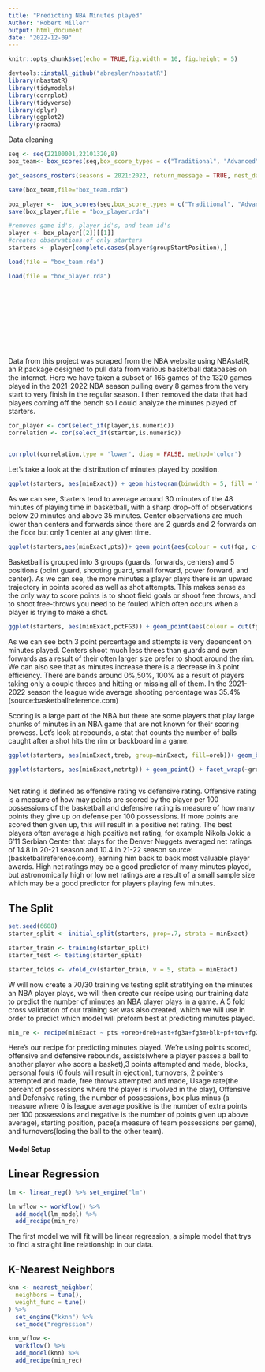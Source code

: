 ```yaml
---
title: "Predicting NBA Minutes played"
Author: "Robert Miller"
output: html_document
date: "2022-12-09"
---
```


```r
knitr::opts_chunk$set(echo = TRUE,fig.width = 10, fig.height = 5)

devtools::install_github("abresler/nbastatR")
library(nbastatR)
library(tidymodels)
library(corrplot)
library(tidyverse)
library(dplyr)
library(ggplot2)
library(pracma)
```
Data cleaning

```r
seq <- seq(22100001,22101320,8)
box_team<- box_scores(seq,box_score_types = c("Traditional", "Advanced"),result_types = "team", join_data = TRUE) 

get_seasons_rosters(seasons = 2021:2022, return_message = TRUE, nest_data = F)

save(box_team,file="box_team.rda")

box_player <-  box_scores(seq,box_score_types = c("Traditional", "Advanced"),result_types = "player", join_data = TRUE)
save(box_player,file = "box_player.rda")

#removes game id's, player id's, and team id's
player <- box_player[[2]][[1]]
#creates observations of only starters
starters <- player[complete.cases(player$groupStartPosition),]

```
```r

load(file = "box_team.rda")

load(file = "box_player.rda")








  
  
```
Data from this project was scraped from the NBA website using NBAstatR, an R package designed to pull data from various basketball databases on the internet. Here we have taken a subset of 165 games of the 1320 games played in the 2021-2022 NBA season pulling every 8 games from the very start to very finish in the regular season. I then removed the data that had players coming off the bench so I could analyze the minutes played of starters.

```r



cor_player <- cor(select_if(player,is.numeric))
correlation <- cor(select_if(starter,is.numeric))


corrplot(correlation,type = 'lower', diag = FALSE, method='color')

```
Let's take a look at the distribution of minutes played by position.
```r
ggplot(starters, aes(minExact)) + geom_histogram(binwidth = 5, fill = "blue", color = "red") + facet_wrap(~groupStartPosition)

```
As we can see, Starters tend to average around 30 minutes of the 48 minutes of playing time in basketball, with a sharp drop-off of observations below 20 minutes and above 35 minutes. Center observations are much lower than centers and forwards since there are 2 guards and 2 forwards on the floor but only 1 center at any given time.

```r
ggplot(starters,aes(minExact,pts))+ geom_point(aes(colour = cut(fga, c(0.0,5, 10,15,20,35))),size = 5) + facet_wrap(~groupStartPosition) 

```
Basketball is grouped into 3 groups (guards, forwards, centers) and 5 positions (point guard, shooting guard, small forward, power forward, and center). As we can see, the more minutes a player plays there is an upward trajectory in points scored as well as shot attempts. This makes sense as the only way to score points is to shoot field goals or shoot free throws, and to shoot free-throws you need to be fouled which often occurs when a player is trying to make a shot.
```r

ggplot(starters, aes(minExact,pctFG3)) + geom_point(aes(colour = cut(fg3a,c(-1,0,2, 4,6,8,10,15))),size = 5) + facet_wrap(~groupStartPosition)


```
As we can see both 3 point percentage and attempts is very dependent on minutes played. Centers shoot much less threes than guards and even forwards as a result of their often larger size prefer to shoot around the rim. We can also see that as minutes increase there is a decrease in 3 point efficiency. There are bands around 0%,50%, 100% as a result of players taking only a couple threes and hitting or missing all of them. In the 2021-2022 season the league wide average shooting percentage was 35.4% (source:basketballreference.com)

Scoring is a large part of the NBA but there are some players that play large chunks of minutes in an NBA game that are not known for their scoring prowess. Let's look at rebounds, a stat that counts the number of balls caught after a shot hits the rim or backboard in a game.

```r
ggplot(starters, aes(minExact,treb, group=minExact, fill=oreb))+ geom_boxplot() + scale_x_discrete(breaks = seq(0,50,5))+facet_wrap(~groupStartPosition)

```

```r

ggplot(starters, aes(minExact,netrtg)) + geom_point() + facet_wrap(~groupStartPosition) 



```

Net rating is defined as offensive rating vs defensive rating. Offensive rating is a measure of how may points are scored by the player per 100 possessions of the basketball and defensive rating is measure of how many points they give up on defense per 100 possessions. If more points are scored then given up, this will result in a positive net rating. The best players often average a high positive net rating, for example Nikola Jokic a 6'11 Serbian Center that plays for the Denver Nuggets averaged net ratings of 14.8 in 20-21 season and 10.4 in 21-22 season source:(basketballreference.com), earning him back to back most valuable player awards. High net ratings may be a good predictor of many minutes played, but astronomically high or low net ratings are a result of a small sample size which may be a good predictor for players playing few minutes.


## The Split
```r
set.seed(6688)
starter_split <- initial_split(starters, prop=.7, strata = minExact) 

starter_train <- training(starter_split)
starter_test <- testing(starter_split)

starter_folds <- vfold_cv(starter_train, v = 5, stata = minExact)

```
W will now create a 70/30 training vs testing split stratifying on the minutes an NBA player plays, we will then create our recipe using our training data to predict the number of minutes an NBA player plays in a game. A 5 fold cross validation of our training set was also created, which we will use in order to predict which model will preform best at predicting minutes played.

```r

min_re <- recipe(minExact ~ pts +oreb+dreb+ast+fg3a+fg3m+blk+pf+tov+fg2a+fg2m+fta+ftm+pctUSG+ortg+drtg+possesions+plusminus+groupStartPosition+pace+tov, data = starter_train) %>% step_dummy(all_nominal_predictors()) %>% step_normalize(all_numeric_predictors())


```

Here's our recipe for predicting minutes played. We're using points scored, offensive and defensive rebounds, assists(where a player passes a ball to another player who score a basket),3 points attempted and made, blocks, personal fouls (6 fouls will result in ejection), turnovers, 2 pointers attempted and made, free throws attempted and made, Usage rate(the percent of possessions where the player is involved in the play), Offensive and Defensive rating, the number of possessions, box plus minus (a measure where 0 is league average positive is the number of extra points per 100 possessions and negative is the number of points given up above average), starting position, pace(a measure of team possessions per game), and turnovers(losing the ball to the other team).


#### Model Setup


## Linear Regression
```r
lm <- linear_reg() %>% set_engine("lm")

lm_wflow <- workflow() %>% 
  add_model(lm_model) %>% 
  add_recipe(min_re)

```
The first model we will fit will be linear regression, a simple model that trys to find a straight line relationship in our data.


## K-Nearest Neighbors
```r

knn <- nearest_neighbor(
  neighbors = tune(),
  weight_func = tune()
) %>%  
  set_engine("kknn") %>% 
  set_mode("regression")

knn_wflow <-
  workflow() %>% 
  add_model(knn) %>% 
  add_recipe(min_rec)


```

